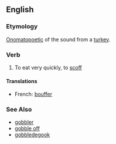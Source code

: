==English==

===Etymology===
[[Onomatopoetic]] of the sound from a [[turkey]].

===Verb===
# To eat very quickly, to [[scoff]]

====Translations====
*French: [[bouffer]]

===See Also===
* [[gobbler]]
* [[gobble off]]
* [[gobbledegook]]